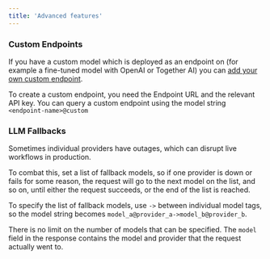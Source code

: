 ```yaml
---
title: 'Advanced features'
---
```


### Custom Endpoints

If you have a custom model which is deployed as an endpoint on (for example a fine-tuned
model with OpenAI or Together AI) you can
[add your own custom endpoint](https://console.unify.ai/endpoints).

To create a custom endpoint, you need the Endpoint URL and the relevant API key. You can
query a custom endpoint using the model string `<endpoint-name>@custom`

### LLM Fallbacks

Sometimes individual providers have outages, which can disrupt live workflows in production.

To combat this, set a list of fallback models, so if one provider is down or fails for some
reason, the request will go to the next model on the list, and so on, until either the
request succeeds, or the end of the list is reached.

To specify the list of fallback models, use `->` between individual model tags, so the
model string becomes `model_a@provider_a->model_b@provider_b`.

There is no limit on the number of models that can be specified. The `model` field in the
response contains the model and provider that the request actually went to.
